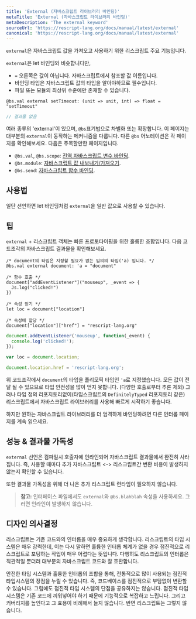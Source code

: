 ```yaml
---
title: 'External (자바스크립트 라이브러리 바인딩)'
metaTitle: 'External (자바스크립트 라이브러리 바인딩)'
metaDescription: 'The external keyword'
sourceUrl: 'https://rescript-lang.org/docs/manual/latest/external'
canonical: 'https://rescript-lang.org/docs/manual/latest/external'
---
```


`external`은 자바스크립트 값을 가져오고 사용하기 위한 리스크립트 주요 기능입니다.

`external`은 let 바인딩와 비슷합니다만,

- `=` 오른쪽은 값이 아닙니다. 자바스크립트에서 참조할 값 이름입니다.
- 바인딩 타입은 자바스크립트 값의 타입을 알아야하므로 필수입니다.
- 파일 또는 모듈의 최상위 수준에만 존재할 수 있습니다.

```reason
@bs.val external setTimeout: (unit => unit, int) => float = "setTimeout"
```

```javascript
// 결과물 없음
```

여러 종류의 'external'이 있으며, `@bs`표기법으로 차별화 또는 확장합니다. 이 페이지는 대부분의 `external`이 동작하는 메커니즘을 다룹니다. 다른 `@bs` 어노테이션은 각 페이지를 확인해보세요. 다음은 주목할만한 페이지입니다.

- `@bs.val`, `@bs.scope`: [전역 자바스크립트 변수 바인딩](07-Bind-to-Global-JS-Values).
- `@bs.module`: [자바스크립트 값 내보내기/가져오기](06-Import-from-Export-to-JS).
- `@bs.send`: [자바스크립트 함수 바인딩](05-Bind-to-JS-Function).

## 사용법

일단 선언하면 let 바인딩처럼 `external`을 일반 값으로 사용할 수 있습니다.

## 팁

`external` + 리스크립트 객체는 빠른 프로토타이핑을 위한 훌륭한 조합입니다. 다음 코드조각의 자바스크립트 결과물을 확인해보세요.

```reason
/* document의 타입은 지정할 필요가 없는 임의의 타입('a) 입니다. */
@bs.val external document: 'a = "document"

/* 함수 호출 */
document["addEventListener"]("mouseup", _event => {
  Js.log("clicked!")
})

/* 속성 얻기 */
let loc = document["location"]

/* 속성에 할당 */
document["location"]["href"] = "rescript-lang.org"
```

```javascript
document.addEventListener('mouseup', function(_event) {
  console.log('clicked!');
});

var loc = document.location;

document.location.href = 'rescript-lang.org';
```

위 코드조각에서 `document`의 타입을 폴리모픽 타입인 `'a`로 지정했습니다. 모든 값이 전달 될 수 있으므로 타입 안전성을 많이 얻지 못합니다. (다양한 호출로부터 추론 제외) 그러나 타입 정의 리포지토리없이(타입스크립트의 `DefinitelyTyped` 리포지토리 같은) 리스크립트에서 자바스크립트 라이브러리를 사용해 빠르게 시작하기 좋습니다.

하지만 원하는 자바스크립트 라이브러리를 더 엄격하게 바인딩하려면 다른 인터롭 페이지를 계속 읽으세요.

## 성능 & 결과물 가독성

`external` 선언은 컴파일시 호출자에 인라인되어 자바스크립트 결과물에서 완전히 사라집니다. 즉, 사용할 때마다 추가 자바스크립트 <-> 리스크립트간 변환 비용이 발생하지 않는지 확인할 수 있습니다.

또한 결과물 가독성을 위해 더 나은 추가 리스크립트 런타임이 필요하지 않습니다.

> **참고:** 인터페이스 파일에서도 `external`와 `@bs.blahblah` 속성을 사용하세요. 그러면 인라인이 발생하지 않습니다.

## 디자인 의사결정

리스크립트는 기존 코드와의 인터롭을 매우 중요하게 생각합니다.
리스크립트의 타입 시스템은 매우 강력한데, 이는 다시 말하면 훌륭한 인터롭 체계가 없을 경우 점진적으로 리스크립트로 포팅하는 작업이 매우 어렵다는 뜻입니다.
다행히도 리스크립트의 인터롭은 직관적일 뿐더러 대부분의 자바스크립트 코드와 잘 호환합니다.

안전한 타입 시스템과 훌륭한 인터롭의 조합을 통해, 전통적으로 많이 사용되는 점진적 타입시스템의 장점을 누릴 수 있습니다.
즉, 코드베이스를 점진적으로 부담없이 변환할 수 있습니다.
그럼에도 점진적 타입 시스템의 단점을 공유하지는 않습니다.
점진적 타입 시스템은 기존 코드에 끼워넣어야 하기 때문에 기능적으로 복잡하고 느립니다. 그리고 커버리지를 높인다고 그 효용이 비례해서 늘지 않습니다.
반면 리스크립트는 그렇지 않습니다.
